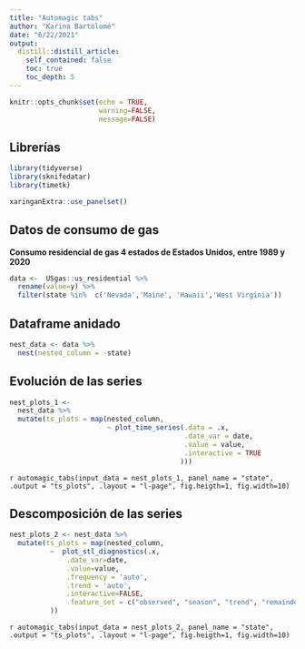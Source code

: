 ```yaml
---
title: "Automagic tabs"
author: "Karina Bartolomé"
date: "6/22/2021"
output:
  distill::distill_article:
    self_contained: false
    toc: true
    toc_depth: 5
---
```


```r
knitr::opts_chunk$set(echo = TRUE, 
                      warning=FALSE, 
                      message=FALSE)
```

## Librerías
```r
library(tidyverse)
library(sknifedatar)
library(timetk)
```

```r
xaringanExtra::use_panelset()
```

## Datos de consumo de gas
**Consumo residencial de gas 4 estados de Estados Unidos, entre 1989 y 2020** 

```r
data <-  USgas::us_residential %>% 
  rename(value=y) %>%  
  filter(state %in%  c('Nevada','Maine', 'Hawaii','West Virginia'))
```

## Dataframe anidado

```r
nest_data <- data %>% 
  nest(nested_column = -state)
```

## Evolución de las series

```r
nest_plots_1 <- 
  nest_data %>%
  mutate(ts_plots = map(nested_column, 
                        ~ plot_time_series(.data = .x,
                                           .date_var = date,
                                           .value = value,
                                           .interactive = TRUE
                                          )))
```

`r automagic_tabs(input_data = nest_plots_1, panel_name = "state", .output = "ts_plots", .layout = "l-page", fig.heigth=1, fig.width=10)`

## Descomposición de las series

```r
nest_plots_2 <- nest_data %>%
  mutate(ts_plots = map(nested_column, 
          ~  plot_stl_diagnostics(.x, 
              .date_var=date, 
              .value=value, 
              .frequency = 'auto',
              .trend = 'auto', 
              .interactive=FALSE,
              .feature_set = c("observed", "season", "trend", "remainder"))
          ))
```

`r automagic_tabs(input_data = nest_plots_2, panel_name = "state", .output = "ts_plots", .layout = "l-page", fig.heigth=1, fig.width=10)`




